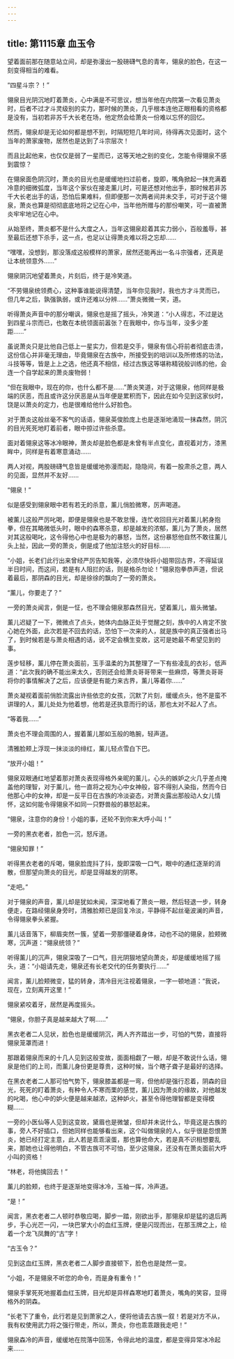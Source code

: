 ```yaml
---
---
---
```

title: 第1115章 血玉令
---



望着面前那在随意站立间，却是弥漫出一股磅礴气息的青年，翎泉的脸色，在这一刻变得相当的难看。

“四星斗宗？！”

翎泉目光阴沉地盯着萧炎，心中满是不可思议，想当年他在内院第一次看见萧炎时，后者不过才斗灵级别的实力，那时候的萧炎，几乎根本连他正眼相看的资格都是没有，当初若非苏千大长老在场，他定然会给萧炎一份难以忘怀的回忆。

然而，翎泉却是无论如何都是想不到，时隔短短几年时间，待得再次见面时，这个当年的萧家废物，居然也是达到了斗宗层次！

而且比起他来，也仅仅是弱了一星而已，这等天地之别的变化，怎能令得翎泉不感到震惊？

在翎泉面色阴沉时，萧炎的目光也是缓缓地扫过前者，旋即，嘴角掀起一抹充满着冷意的细微弧度，当年这个家伙在接走薰儿时，可是还想对他出手，那时候若非苏千大长老出手的话，恐怕后果难料，但即便那一次两者间并未交手，可对于这个翎泉，萧炎也算是彻彻底底地将之记在心中，当年他所赠与的那份嘲笑，可一直被萧炎牢牢地记在心中。

从始至终，萧炎都不是什么大度之人，当年这翎泉趁着其实力弱小，百般羞辱，甚至最后还想下杀手，这一点，也足以让得萧炎难以将之忘却……

“嘿嘿，没想到，那没落成这般模样的萧家，居然还能再出一名斗宗强者，还真是让本统领意外……”

翎泉阴沉地望着萧炎，片刻后，终于是冷笑道。

“不劳翎泉统领费心，这种事谁能说得清楚，当年你见我时，我也方才斗灵而已，但几年之后，孰强孰弱，或许还难以分辨……”萧炎微微一笑，道。

听得萧炎声音中的那分嘲讽，翎泉也是摇了摇头，冷笑道：“小人得志，不过是达到四星斗宗而已，也敢在本统领面前嚣张？在我眼中，你与当年，没多少差距……”

虽说萧炎只是比他自己低上一星实力，但若是交手，翎泉有信心将前者彻底击溃，这份信心并非毫无理由，毕竟翎泉在古族中，所接受到的培训以及所修炼的功法，斗技等等，皆是上上之选，他还真不相信，经过古族这等堪称精锐般训练的他，会连一个自学起来的萧炎废物弱！

“但在我眼中，现在的你，也什么都不是……”萧炎笑道，对于这翎泉，他同样是极端的厌恶，而且或许这分厌恶是从当年便是累积而下，因此在如今见到这家伙时，饶是以萧炎的定力，也是很难给他什么好脸色。

对于萧炎这般丝毫不客气的话语，翎泉英俊脸庞上也是逐渐地涌现一抹森然，阴沉的目光死死地盯着前者，眼中掠过许些杀意。

面对着翎泉这等冰冷眼神，萧炎却是脸色都是未曾有半点变化，直视着对方，漆黑眸中，同样是有着寒意涌动……

两人对视，两股磅礴气息皆是缓缓地弥漫而起，隐隐间，有着一股肃杀之意，两人的见面，显然并不友好……

“翎泉！”

似是感受到翎泉眼中若有若无的杀意，薰儿俏脸微寒，厉声喝道。

被薰儿这般严厉叱喝，即便是翎泉也是不敢怠慢，连忙收回目光对着薰儿躬身抱拳，但在其略微低头时，眼中的森寒杀意，却是越发的浓郁，薰儿为了萧炎，居然对其这般喝叱，这令得他心中也是极为的暴怒，当然，这份暴怒他自然不敢往薰儿头上扯，因此一旁的萧炎，倒是成了他加注怒火的好目标……

“小姐，长老们此行出来曾经严厉告知我等，必须尽快将小姐带回古界，不得延误半日时间，而这间，若是有人阻拦的话，则是格杀勿论！”翎泉抱拳恭声道，但说着最后，那阴森的目光，却是徐徐的飘向了一旁的萧炎。

“薰儿，你要走了？”

一旁的萧炎闻言，倒是一怔，也不理会翎泉那森然目光，望着薰儿，眉头微皱。

薰儿迟疑了一下，微微点了点头，她体内血脉正处于觉醒之刻，族中的人肯定不放心她在外面，此次若是不回去的话，恐怕下一次来的人，就是族中的真正强者出马了，到时候若是与萧炎相遇的话，说不定会横生变故，这可是她最不希望见到的事。

莲步轻移，薰儿停在萧炎面前，玉手温柔的为其整理了一下有些凌乱的衣衫，低声道：“此次我的确不能出来太久，否则还会给萧炎哥哥带来一些麻烦，等萧炎哥哥将你的事情解决了之后，应该便是有能力来古界，薰儿等着你……”

萧炎凝视着面前俏脸流露出许些依恋的女孩，沉默了片刻，缓缓点头，他不是蛮不讲理的人，薰儿处处为他着想，他若是还执意而行的话，那也太对不起人了点。

“等着我……”

萧炎也不理会周围的人，握着薰儿那如玉般的皓腕，轻声道。

清雅脸颊上浮现一抹淡淡的绯红，薰儿轻点雪白下巴。

“放开小姐！”

翎泉双眼通红地望着那对萧炎表现得格外亲昵的薰儿，心头的嫉妒之火几乎差点掩盖他的理智，对于薰儿，他一直将之视为心中女神般，容不得别人染指，然而今日他那心中的女神，却是一反平日在古族的冷淡姿态，对萧炎露出那般动人女儿情怀，这如何能令得翎泉不如同一只野兽般的暴怒起来。

“翎泉，注意你的身份！小姐的事，还轮不到你来大呼小叫！”

一旁的黑衣老者，脸色一沉，怒斥道。

“翎泉知罪！”

听得黑衣老者的斥喝，翎泉脸庞抖了抖，旋即深吸一口气，眼中的通红逐渐的消散，但那望向萧炎的目光，却是显得越发的阴寒。

“走吧。”

对于翎泉的声音，薰儿却是犹如未闻，深深地看了萧炎一眼，然后轻退一步，转身便走，在路经翎泉身旁时，清雅脸颊已是回复冷淡，平静得不起丝毫波澜的声音，令得翎泉拳头紧握。

薰儿话音落下，柳眉突然一簇，望着一旁那僵硬着身体，动也不动的翎泉，脸颊微寒，沉声道：“翎泉统领？”

听得薰儿的沉声，翎泉深吸了一口气，目光阴狠地望向萧炎，却是缓缓地摇了摇头，道：“小姐请先走，翎泉还有长老交代的任务要执行……”

闻言，薰儿脸颊微变，猛的转身，清冷目光注视着翎泉，一字一顿地道：“我说，现在，立刻离开这里！”

翎泉紧咬着牙，居然是再度摇头。

“翎泉，你胆子真是越来越大了啊……”

黑衣老者二人见状，脸色也是缓缓阴沉，两人齐齐踏出一步，可怕的气势，直接将翎泉笼罩而进！

那跟着翎泉而来的十几人见到这般变故，面面相觑了一眼，却是不敢说什么话，翎泉是他们的上司，而薰儿身份更是尊贵，这种时候，当个瞎子聋子是最好的选择。

在黑衣老者二人那可怕气势下，翎泉膝盖都是一弯，但他却是强行忍着，阴森的目光，死死的盯着萧炎，有种令人不寒而栗的感觉，薰儿因为萧炎的缘故，对他越发的叱喝，他心中的妒火便是越来越浓，这种妒火，甚至令得他理智都是变得模糊……

一旁的小医仙等人见到这变故，黛眉也是微皱，但却并未说什么，毕竟这是古族的事，旁人不好插口，但她同样也能够看出来，这个叫做翎泉的人，似乎很是怨恨萧炎，她已经打定主意，此人若是乖乖滚蛋，那也算他命大，若是真不识相想要乱来，那她也让得他明白，不管古族可不可怕，至少这翎泉，还没有在萧炎面前大呼小叫的资格！

“林老，将他擒回去！”

薰儿的脸颊，也终于是逐渐地变得冰冷，玉袖一挥，冷声道。

“是！”

闻言，黑衣老者二人顿时恭敬应喝，脚步一踏，刚欲出手，那翎泉却是猛的退后两步，手心光芒一闪，一块巴掌大小的血红玉牌，便是闪现而出，在那玉牌之上，绘着一个龙飞凤舞的“古”字！

“古玉令？”

见到这血红玉牌，黑衣老者二人脚步直接顿下，脸色也是陡然一变。

“小姐，不是翎泉不听您的命令，而是身有重令！”

翎泉手掌死死地握着血红玉牌，目光却是异样森寒地盯着萧炎，嘴角的笑容，显得格外的阴森。

“长老下了重令，此行若是见到萧家之人，便将他请去古族一叙！若是对方不从，我有权使用武力将之强行带走，所以，萧炎，你也乖乖跟我走吧！”

翎泉森冷的声音，缓缓地在院落中回荡，令得此地的温度，都是变得异常冰冷起来……